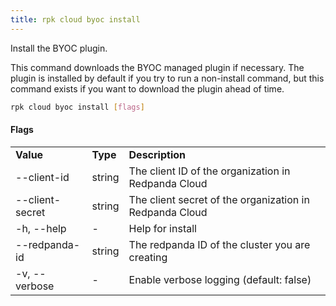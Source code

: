 ```yaml
---
title: rpk cloud byoc install
---
```


<head>
  <meta name="title" content="rpk cloud byoc install| Redpanda Docs" />
  <meta name="description" content="rpk cloud byoc install" />
</head>

Install the BYOC plugin.

This command downloads the BYOC managed plugin if necessary. The plugin is
installed by default if you try to run a non-install command, but this command
exists if you want to download the plugin ahead of time.

```bash
rpk cloud byoc install [flags]
```

#### Flags

<table>
  <tbody>
    <tr>
      <td>
        <strong> Value</strong>
      </td>
      <td>
        <strong> Type</strong>
      </td>
      <td>
        <strong> Description</strong>
      </td>
    </tr>
    <tr>
      <td>--client-id</td>
      <td>string</td>
      <td> The client ID of the organization in Redpanda Cloud</td>
    </tr>
    <tr>
      <td>--client-secret</td>
      <td>string</td>
      <td> The client secret of the organization in Redpanda Cloud</td>
    </tr>
    <tr>
      <td>-h, --help</td>
      <td>-</td>
      <td> Help for install</td>
    </tr>
    <tr>
      <td>--redpanda-id</td>
      <td>string</td>
      <td> The redpanda ID of the cluster you are creating</td>
    </tr>
    <tr>
      <td>-v, --verbose</td>
      <td>-</td>
      <td> Enable verbose logging (default: false)</td>
    </tr>
  </tbody>
</table>
